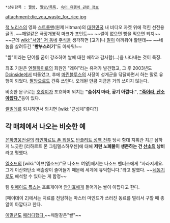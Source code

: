  *상위항목 : [[짤방]], [[짤방/목록]], [[속어 유행어 관련 정보]]

attachment:die_you_waste_for_rice.jpg

[[척 노리스]]의 영화 [[스트롱맨]](원제 Hitman)의 [[대한민국]] 내 비디오 자켓 위에 적힌 선전용 글귀. ~~깨알같은 극장개봉작 마크가 포인트~~ ~~쌀이 없으면 빵을 먹으면 되지~~
~~근데 [[wiki:"서양" 저 동네]] [[주식]]을 생각하면 [고기]나 [[밀]]이 아까워야 할텐데~~ ~~네놈을 살려두긴 "'''빵부스러기'''"도 아까워!~~

"쌀"이라는 단어를 굳이 강조하여 쌀에 대한 애착과 감사함(...)을 나타내는 것이 특징.

최초 기원은 [[엔젤하이로]]의 회원인 "레여"라는 유저가 발견했고, 그 후 2003년도 [[Dcinside]]에서 떠돌았고, 후에 [[마린블루스]]의 사장이 성게군을 닦달하면서 하는 말로 유행이 되었다. [[짤방]]으로도 간혹 쓰인다. 오래된 만큼 지금은 거의 쓰이지 않는다.

비슷한 문구로는 [[호랑이]]가 포효하며 외치는 '''"숨쉬지 마라, 공기 아깝다."''', [http://www.lostsaga.com/upFiles/user/2008/05/080516_243376A.jpg '''"죽어라, 산소 아깝다."''']등이 있다.

[[쌀벌레]]를 퇴치하면서 외치면 [wiki:"근성체"좋다?]

== 각 매체에서 나오는 비슷한 예 ==
[[은하영웅전설]]의 [[라인하르트 폰 뮈젤]]도 [[반플리트 성역 전투]] 당시 함대 지휘관 치곤 심하게 느긋한 [리하르트 폰 그림멜스하우젠]에 대해 '''저런 노폐물이 생존하는 건 [[산소]]의 낭비'''라고 평했다.

[[엘소드]]의 [wiki:"이브(엘소드)"모 나소드 여왕]께서는 나소드 벤더스에게 "사라지세요. 그게 이산화탄소 배출량이 줄어들기 때문에 세계에 유익합니다."라고 말했다. ~~[[네똥기]]로도 해석할 수 있다는 게 함정~~

팀 [[위메이드 폭스]]는 프로게이머 [[안기효]]에게 들어가는 쌀이 아깝다고 한다.

[페이데이 2]에서는 치료를 전담하는 마스터 마인드가 쓰러진 동료를 멀리서 구할 때 총알이 아깝다고 한다.

[[이말년]]도 [http://comic.naver.com/webtoon/detail.nhn?titleId=103759&no=27 패러디했다.]~~깨알같은"쌀"~~
